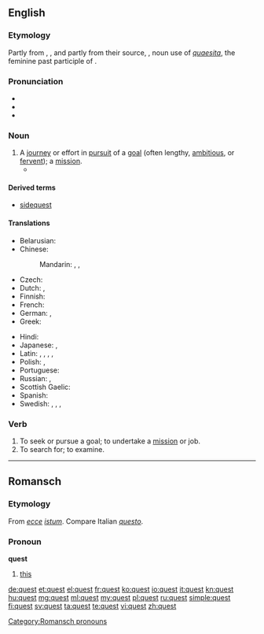 {{also|QUEST}}
==English==
{{wikipedia}}

===Etymology===
Partly from {{etyl|xno|en}} {{term|queste|lang=fro}}, {{etyl|fro|en}} {{term|queste||acquisition, search, hunt|lang=fro}}, and partly from their source, {{etyl|la|en}} {{term|quaesta||tribute, tax, inquiry, search|lang=la}}, noun use of ''[[quaesita]]'', the feminine past participle of {{term|quaerere||to ask, seek}}.

===Pronunciation===
* {{IPA|/kwɛst/}}
* {{audio|en-us-quest.ogg|Audio (US)}}
* {{rhymes|ɛst}}

===Noun===
{{en-noun}}

# A [[journey]] or effort in [[pursuit]] of a [[goal]] (often lengthy, [[ambitious]], or [[fervent]]); a [[mission]].
#*{{quote-magazine|date=2013-01
|author=Katie L. Burke
|title=Ecological Dependency
|volume=101|issue=1|page=64
|magazine=[[w:American Scientist|American Scientist]]
|url=http://www.americanscientist.org/bookshelf/pub/ecological-dependency
|passage=In his first book since the 2008 essay collection ''Natural Acts: A Sidelong View of Science and Nature'', David Quammen looks at the natural world from yet another angle: the search for the next human pandemic, what epidemiologists call “the next big one.” His '''quest''' leads him around the world to study a variety of suspect zoonoses—animal-hosted pathogens that infect humans.}}

====Derived terms====
* [[sidequest]]

====Translations====
{{trans-top|journey or effort in pursuit of a goal}}
* Belarusian: {{t-|be|пошук|sc=Cyrl}}
* Chinese:
*: Mandarin: {{t|cmn|探索|tr=tànsuǒ|sc=Hani}}, {{t|cmn|尋求|sc=Hani}}, {{t|cmn|寻求|tr=xúnqiú|sc=Hani}}
* Czech: {{t-|cs|výprava|f}}
* Dutch: {{t+|nl|zoektocht|m}}, {{t-|nl|streeftocht|m}}
* Finnish: {{t-|fi|etsintä}}
* French: {{t+|fr|quête|f}}
* German: {{t+|de|Suche|f}}, {{t-|de|Queste|f}}
* Greek: {{t+|el|αναζήτηση|f}}
{{trans-mid}}
* Hindi: {{t-|hi|फ़िराक़|tr=firaaq|sc=Deva}}
* Japanese: {{t+|ja|探索|tr=たんさく, tansaku|sc=Jpan}}, {{t-|ja|探求|tr=たんきゅう, tankyū|sc=Jpan}}
* Latin: {{t-|la|indagatio|f}}, {{t-|la|investigatio|f}}, {{t-|la|inquisitio|f}}, {{t-|la|scrutatio|f}}, {{t-|la|scrutatio|f}}
* Polish: {{t+|pl|poszukiwanie|n}}, {{t-|pl|poszukiwania|p}}
* Portuguese: {{t+|pt|busca|f}}
* Russian: {{t+|ru|поиск|m|tr=póisk|sc=Cyrl}}, {{t+|ru|поиск|alt=поиски|m-p|tr=póiski}}
* Scottish Gaelic: {{t-|gd|sireadh|m}}
* Spanish: {{t+|es|búsqueda|f}}
* Swedish: {{t+|sv|resa|c}}, {{t+|sv|uppdrag|n}}, {{t+|sv|mål|n}}, {{t+|sv|strävan|c}}
{{trans-bottom}}

===Verb===
{{en-verb}}

# To seek or pursue a goal; to undertake a [[mission]] or job.
# To search for; to examine.
#: {{rfquotek|Sir T. Herbert}}

----

==Romansch==

===Etymology===
From {{etyl|la|rm}} ''[[ecce]]'' ''[[istum]]''. Compare Italian ''[[questo]]''.

===Pronoun===
'''quest'''

# [[this]]

[[Category:Romansch pronouns]]

[[de:quest]]
[[et:quest]]
[[el:quest]]
[[fr:quest]]
[[ko:quest]]
[[io:quest]]
[[it:quest]]
[[kn:quest]]
[[hu:quest]]
[[mg:quest]]
[[ml:quest]]
[[my:quest]]
[[pl:quest]]
[[ru:quest]]
[[simple:quest]]
[[fi:quest]]
[[sv:quest]]
[[ta:quest]]
[[te:quest]]
[[vi:quest]]
[[zh:quest]]